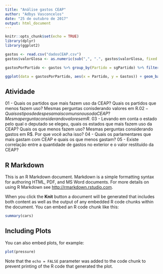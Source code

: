 ```yaml
---
title: "Análise gastos CEAP"
author: "Adbys Vasconcelos"
date: "25 de outubro de 2017"
output: html_document
---
```


```r
knitr::opts_chunk$set(echo = TRUE)
library(dplyr)
library(ggplot2)
```

```r
gastos <- read.csv("dadosCEAP.csv")
gastos$valorGlosa <- as.numeric(sub(",", ".", gastos$valorGlosa, fixed = TRUE))

gastosPorPartido <- gastos %>% group_by(Partido = sgPartido) %>% filter(Partido != "NA") %>% summarise(Gastos = sum(valorLíquido)) %>% arrange(Gastos)

ggplot(data = gastosPorPartido, aes(x = Partido, y = Gastos)) + geom_bar(stat = "identity")
```


## Atividade

01 - Quais os partidos que mais fazem uso da CEAP? Quais os partidos que menos fazem uso? Mesmas perguntas conisderando valores em R$.
02 - Quais os tipos de despesa mais comuns no uso da CEAP? Mesma pergunta considerando valores em R$.
03 - Levando em conta o estado pelo qual o deputado se elegeu, quais os estados que mais fazem uso da CEAP? Quais os que menos fazem uso? Mesmas perguntas considerando gastos em R$. Por que você acha isso?
04 - Quais os parlamentares que mais gastam com CEAP e quais os que menos gastam?
05 - Existe correlação entre a quantidade de gastos no exterior e o valor restituído da CEAP? 

## R Markdown

This is an R Markdown document. Markdown is a simple formatting syntax for authoring HTML, PDF, and MS Word documents. For more details on using R Markdown see <http://rmarkdown.rstudio.com>.

When you click the **Knit** button a document will be generated that includes both content as well as the output of any embedded R code chunks within the document. You can embed an R code chunk like this:

```r
summary(cars)
```

## Including Plots

You can also embed plots, for example:

```r
plot(pressure)
```

Note that the `echo = FALSE` parameter was added to the code chunk to prevent printing of the R code that generated the plot.
